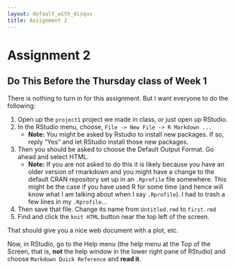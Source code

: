 ```yaml
---
layout: default_with_disqus
title: Assignment 2
---
```


# Assignment 2 {#assignment-2}

## Do This Before the Thursday class of Week 1

There is nothing to turn in for this assignment.  But I want everyone to do the following:

1. Open up the `project1` project we made in class, or just open up RStudio.
1. In the RStudio menu, choose, `File -> New File -> R Markdown ...`
    + __Note:__ You might be asked by Rstudio to install new packages. If so, reply "Yes" and let
    RStudio install those new packages.
1. Then you should be asked to choose the Default Output Format.  Go ahead and select HTML.
    + __Note:__ If you are not asked to do this it is likely because you have an older version of 
    rmarkdown and you might have a change to the default CRAN repository set up in an `.Rprofile`
    file somewhere.  This might be the case if you have used R for some time (and hence will know
    what I am talking about when I say `.Rprofile`).  I had to trash 
    a few lines in my `.Rprofile`...
1. Then save that file.  Change its name from `Untitled.rmd` to `first.rmd`
1. Find and click the `knit HTML` button near the top left of the screen.

That should give you a nice web document with a plot, etc.

Now, in RStudio, go to the Help menu (the help menu at the Top of the Screen, that is, __not__ the help window 
in the lower right pane of RStudio) and choose `Markdown Quick Reference` and __read it__.


